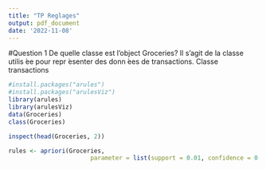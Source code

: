 ```yaml
---
title: "TP Reglages"
output: pdf_document
date: '2022-11-08'
---
```

 #Question 1 De quelle classe est l’object Groceries? Il s’agit de la classe utilis ́ee pour repr ́esenter des donn ́ees de transactions.
 Classe transactions
 
```r
#install.packages("arules")
#install.packages("arulesViz")
library(arules)
library(arulesViz)
data(Groceries)
class(Groceries)
```
```r
inspect(head(Groceries, 2))
```
```r
rules <- apriori(Groceries,
                       parameter = list(support = 0.01, confidence = 0.5))
```


